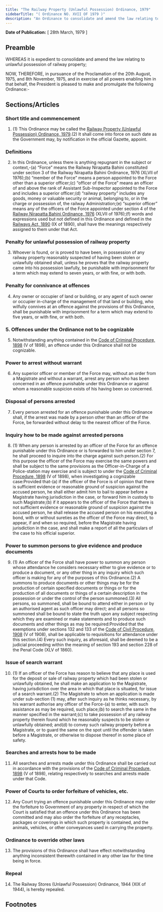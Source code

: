 ```yaml
---
title: "The Railway Property (Unlawful Possession) Ordinance, 1979"
sidebarTitle: "( Ordinance NO. XVII OF 1979 )"
description: "An Ordinance to consolidate and amend the law relating to unlawful possession of railway property."
---
```


**Date of Publication:** [ 28th March, 1979 ]

## Preamble

WHEREAS it is expedient to consolidate and amend the law relating to unlawful possession of railway property;

NOW, THEREFORE, in pursuance of the Proclamation of the 20th August, 1975, and 8th November, 1975, and in exercise of all powers enabling him in that behalf, the President is pleased to make and promulgate the following Ordinance:-

## Sections/Articles

### Short title and commencement

1. (1) This Ordinance may be called the [Railway Property (Unlawful Possession) Ordinance, 1979](/act-588.html "Railway Property (Unlawful Possession) Ordinance, 1979").(2) It shall come into force on such date as the Government may, by notification in the official Gazette, appoint.

### Definitions

2. In this Ordinance, unless there is anything repugnant in the subject or context,-(a) “Force” means the Railway Nirapatta Bahini constituted under section 3 of the Railway Nirapatta Bahini Ordinance, 1976 (XLVII of 1976);(b) “member of the Force” means a person appointed to the Force other than a superior officer;(c) “officer of the Force” means an officer of and above the rank of Assistant Sub-Inspector appointed to the Force and includes a superior officer;(d) “railway property” includes any goods, money or valuable security or animal, belonging to, or in the charge or possession of, the railway Administration;(e) “superior officer” means any of the officers of the Force appointed under section 4 of the [Railway Nirapatta Bahini Ordinance, 1976](/act-524.html "Railway Nirapatta Bahini Ordinance, 1976") (XLVII of 1976);(f) words and expressions used but not defined in this Ordinance and defined in the [Railways Act, 1890](/act-65.html "Railways Act, 1890") (IX of 1890), shall have the meanings respectively assigned to them under that Act.

### Penalty for unlawful possession of railway property

3. Whoever is found, or is proved to have been, in possession of any railway property reasonably suspected of having been stolen or unlawfully obtained shall, unless he proves that the railway property came into his possession lawfully, be punishable with imprisonment for a term which may extend to seven years, or with fine, or with both.

### Penalty for connivance at offences

4. Any owner or occupier of land or building, or any agent of such owner or occupier in-charge of the management of that land or building, who wilfully connives at an offence against the provisions of this Ordinance, shall be punishable with imprisonment for a term which may extend to five years, or with fine, or with both.

### 5. Offences under the Ordinance not to be cognizable

5. Notwithstanding anything contained in the [Code of Criminal Procedure, 1898](/act-75.html "Code of Criminal Procedure, 1898") (V of 1898), an offence under this Ordinance shall not be cognizable.

### Power to arrest without warrant

6. Any superior officer or member of the Force may, without an order from a Magistrate and without a warrant, arrest any person who has been concerned in an offence punishable under this Ordinance or against whom a reasonable suspicion exists of his having been so concerned.

### Disposal of persons arrested

7. Every person arrested for an offence punishable under this Ordinance shall, if the arrest was made by a person other than an officer of the Force, be forwarded without delay to the nearest officer of the Force.

### Inquiry how to be made against arrested persons

8. (1) When any person is arrested by an officer of the Force for an offence punishable under this Ordinance or is forwarded to him under section 7, he shall proceed to inquire into the charge against such person.(2) For this purpose the officer of the Force may exercise the same powers and shall be subject to the same provisions as the Officer-in-Charge of a Police-station may exercise and is subject to under the [Code of Criminal Procedure, 1898](/act-75.html "Code of Criminal Procedure, 1898") (V of 1898), when investigating a cognizable case:Provided that-(a) if the officer of the Force is of opinion that there is sufficient evidence or reasonable ground of suspicion against the accused person, he shall either admit him to bail to appear before a Magistrate having jurisdiction in the case, or forward him in custody to such Magistrate;(b) if it appears to the officer of the Force that there is not sufficient evidence or reasonable ground of suspicion against the accused person, he shall release the accused person on his executing a bond, with or without sureties as the officer of the Force may direct, to appear, if and when so required, before the Magistrate having jurisdiction in the case, and shall make a report of all the particulars of the case to his official superior.

### Power to summon persons to give evidence and produce documents

9. (1) An officer of the Force shall have power to summon any person whose attendance he considers necessary either to give evidence or to produce a document, or any other thing in any inquiry which such officer is making for any of the purposes of this Ordinance.(2) A summons to produce documents or other things may be for the production of certain specified documents or things or for the production of all documents or things of a certain description in the possession or under the control of the person summoned.(3) All persons, so summoned, shall be bound to attend either in person or by an authorised agent as such officer may direct; and all persons so summoned shall be bound to state the truth upon any subject respecting which they are examined or make statements and to produce such documents and other things as may be required:Provided that the exemptions under sections 132 and 133 of the [Code of Civil Procedure, 1908](/act-86.html "Code of Civil Procedure, 1908") (V of 1908), shall be applicable to requisitions for attendance under this section.(4) Every such inquiry, as aforesaid, shall be deemed to be a judicial proceeding within the meaning of section 193 and section 228 of the Penal Code (XLV of 1860).

### Issue of search warrant

10. (1) If an officer of the Force has reason to believe that any place is used for the deposit or sale of railway property which had been stolen or unlawfully obtained, he shall make an application to the Magistrate, having jurisdiction over the area in which that place is situated, for issue of a search warrant.(2) The Magistrate to whom an application is made under sub-section (1) may, after such inquiry as he thinks necessary, by his warrant authorise any officer of the Force-(a) to enter, with such assistance as may be required, such place;(b) to search the same in the manner specified in the warrant;(c) to take possession of any railway property therein found which he reasonably suspects to be stolen or unlawfully obtained; and(d) to convey such railway property before a Magistrate, or to guard the same on the spot until the offender is taken before a Magistrate, or otherwise to dispose thereof in some place of safety.

### Searches and arrests how to be made

11. All searches and arrests made under this Ordinance shall be carried out in accordance with the provisions of the [Code of Criminal Procedure, 1898](/act-75.html "Code of Criminal Procedure, 1898") (V of 1898), relating respectively to searches and arrests made under that Code.

### Power of Courts to order forfeiture of vehicles, etc.

12. Any Court trying an offence punishable under this Ordinance may order the forfeiture to Government of any property in respect of which the Court is satisfied that an offence under this Ordinance has been committed and may also order the forfeiture of any receptacles, packages or coverings in which such property is contained, and the animals, vehicles, or other conveyances used in carrying the property.

### Ordinance to override other laws

13. The provisions of this Ordinance shall have effect notwithstanding anything inconsistent therewith contained in any other law for the time being in force.

### Repeal

14. The Railway Stores (Unlawful Possession) Ordinance, 1944 (XIX of 1944), is hereby repealed.

## Footnotes
